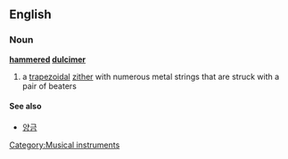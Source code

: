 ==English==
{{wikipedia|Hammered dulcimer}}
===Noun===
'''[[hammered]] [[dulcimer]]'''
#a [[trapezoidal]] [[zither]] with numerous metal strings that are struck with a pair of beaters
====See also====
*[[양금]]

[[Category:Musical instruments]]